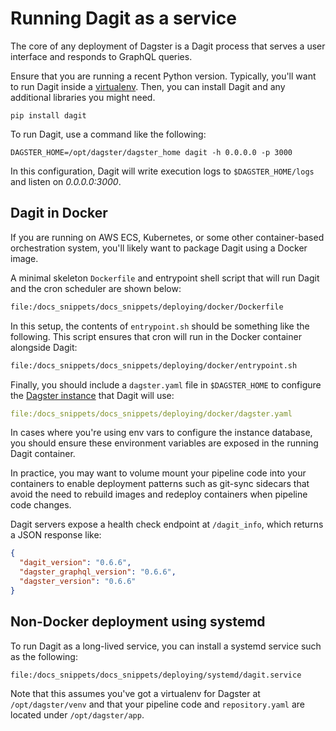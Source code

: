 
<DynamicMetaTags
  title="Running Dagit as a service | Dagster"
  description="Dagit serves a user interface and offers a GraphQL API to Dagster. Here's how to run it."
/>

# Running Dagit as a service

The core of any deployment of Dagster is a Dagit process that serves a user interface and responds
to GraphQL queries.

Ensure that you are running a recent Python version. Typically, you'll want to run Dagit inside a
[virtualenv](https://virtualenv.pypa.io/en/stable/). Then, you can install Dagit and any additional
libraries you might need.

```shell
pip install dagit
```

To run Dagit, use a command like the following:

```shell
DAGSTER_HOME=/opt/dagster/dagster_home dagit -h 0.0.0.0 -p 3000
```

In this configuration, Dagit will write execution logs to `$DAGSTER_HOME/logs` and listen on
_0.0.0.0:3000_.

## Dagit in Docker

If you are running on AWS ECS, Kubernetes, or some other container-based orchestration system,
you'll likely want to package Dagit using a Docker image.

A minimal skeleton `Dockerfile` and entrypoint shell script that will run Dagit and the cron
scheduler are shown below:

```dockerfile literalinclude caption=Dockerfile
file:/docs_snippets/docs_snippets/deploying/docker/Dockerfile
```

In this setup, the contents of `entrypoint.sh` should be something like the following. This script
ensures that cron will run in the Docker container alongside Dagit:

```bash literalinclude caption=entrypoint.sh
file:/docs_snippets/docs_snippets/deploying/docker/entrypoint.sh
```

Finally, you should include a `dagster.yaml` file in `$DAGSTER_HOME` to configure the [Dagster
instance](/overview/instances/dagster-instance) that Dagit will use:

```yaml literalinclude caption=dagster.yaml
file:/docs_snippets/docs_snippets/deploying/docker/dagster.yaml
```

In cases where you're using env vars to configure the instance database, you should ensure these
environment variables are exposed in the running Dagit container.

In practice, you may want to volume mount your pipeline code into your containers to enable
deployment patterns such as git-sync sidecars that avoid the need to rebuild images and redeploy
containers when pipeline code changes.

Dagit servers expose a health check endpoint at `/dagit_info`, which returns a JSON response like:

```JSON
{
  "dagit_version": "0.6.6",
  "dagster_graphql_version": "0.6.6",
  "dagster_version": "0.6.6"
}
```

## Non-Docker deployment using systemd

To run Dagit as a long-lived service, you can install a systemd service such as the following:

```bash literalinclude caption=dagit.service
file:/docs_snippets/docs_snippets/deploying/systemd/dagit.service
```

Note that this assumes you've got a virtualenv for Dagster at `/opt/dagster/venv` and that your
pipeline code and `repository.yaml` are located under `/opt/dagster/app`.

